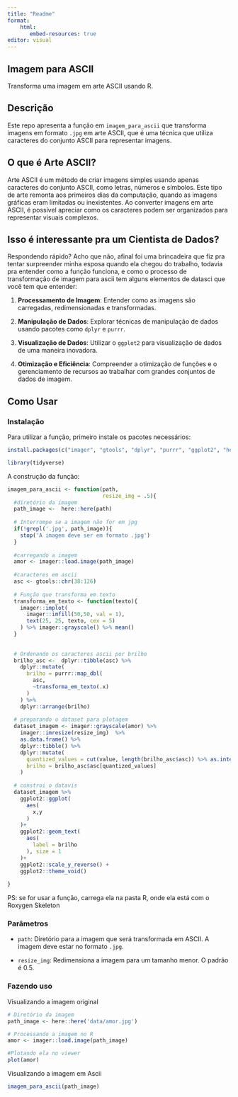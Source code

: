 ---
title: "Readme"
format:
    html: 
       embed-resources: true
editor: visual
---

## Imagem para ASCII

Transforma uma imagem em arte ASCII usando R.

## Descrição

Este repo apresenta a função em `imagem_para_ascii` que transforma imagens em formato `.jpg` em arte ASCII, que é uma técnica que utiliza caracteres do conjunto ASCII para representar imagens.

## O que é Arte ASCII?

Arte ASCII é um método de criar imagens simples usando apenas caracteres do conjunto ASCII, como letras, números e símbolos. Este tipo de arte remonta aos primeiros dias da computação, quando as imagens gráficas eram limitadas ou inexistentes. Ao converter imagens em arte ASCII, é possível apreciar como os caracteres podem ser organizados para representar visuais complexos.

## Isso é interessante pra um Cientista de Dados?

Respondendo rápido? Acho que não, afinal foi uma brincadeira que fiz pra tentar surpreender minha esposa quando ela chegou do trabalho, todavia pra entender como a função funciona, e como o processo de transformação de imagem para ascii tem alguns elementos de datasci que você tem que entender:

1.  **Processamento de Imagem**: Entender como as imagens são carregadas, redimensionadas e transformadas.

2.  **Manipulação de Dados**: Explorar técnicas de manipulação de dados usando pacotes como `dplyr` e `purrr`.

3.  **Visualização de Dados**: Utilizar o `ggplot2` para visualização de dados de uma maneira inovadora.

4.  **Otimização e Eficiência**: Compreender a otimização de funções e o gerenciamento de recursos ao trabalhar com grandes conjuntos de dados de imagem.

## Como Usar

### Instalação

Para utilizar a função, primeiro instale os pacotes necessários:

```{r,eval = FALSE}
install.packages(c("imager", "gtools", "dplyr", "purrr", "ggplot2", "here"))

```

```{r, message= FALSE, warning=FALSE, echo=FALSE}
library(tidyverse)

```

A construção da função:

```{r}
imagem_para_ascii <- function(path,
                              resize_img = .5){
  #diretório da imagem
  path_image <-  here::here(path)
  
  # Interrompe se a imagem não for em jpg
  if(!grepl('.jpg', path_image)){
    stop('A imagem deve ser em formato .jpg')
  }
  
  #carregando a imagem
  amor <- imager::load.image(path_image)
  
  #caracteres em ascii
  asc <- gtools::chr(38:126)
  
  # Função que transforma em texto
  transforma_em_texto <- function(texto){
    imager::implot(
      imager::imfill(50,50, val = 1),
      text(25, 25, texto, cex = 5)
    ) %>% imager::grayscale() %>% mean()
  }
  
  
  # Ordenando os caracteres ascii por brilho
  brilho_asc <-  dplyr::tibble(asc) %>% 
    dplyr::mutate(
      brilho = purrr::map_dbl(
        asc,
        ~transforma_em_texto(.x)
      )
    ) %>% 
    dplyr::arrange(brilho)
  
  # preparando o dataset para plotagem
  dataset_imagem <- imager::grayscale(amor) %>%
    imager::imresize(resize_img)  %>% 
    as.data.frame() %>%
    dplyr::tibble() %>% 
    dplyr::mutate(
      quantized_values = cut(value, length(brilho_asc$asc)) %>% as.integer(),
      brilho = brilho_asc$asc[quantized_values]
    )
  
  # constroi o datavis
  dataset_imagem %>% 
    ggplot2::ggplot(
      aes(
        x,y
      )
    )+
    ggplot2::geom_text(
      aes(
        label = brilho
      ), size = 1
    )+
    ggplot2::scale_y_reverse() +
    ggplot2::theme_void()
  
}
```

PS: se for usar a função, carrega ela na pasta R, onde ela está com o Roxygen Skeleton

### Parâmetros

-   `path`: Diretório para a imagem que será transformada em ASCII. A imagem deve estar no formato `.jpg`.

-   `resize_img`: Redimensiona a imagem para um tamanho menor. O padrão é 0.5.

### Fazendo uso

Visualizando a imagem original

```{r}
# Diretório da imagem
path_image <- here::here('data/amor.jpg')

# Processando a imagem no R
amor <- imager::load.image(path_image)

#Plotando ela no viewer
plot(amor)
```

Visualizando a imagem em Ascii

```{r}
imagem_para_ascii(path_image)
```
